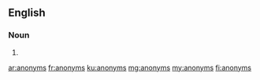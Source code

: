 ==English==

===Noun===
{{head|en|plural}}

# {{plural of|anonym|lang=en|nocat=1}}

[[ar:anonyms]]
[[fr:anonyms]]
[[ku:anonyms]]
[[mg:anonyms]]
[[my:anonyms]]
[[fi:anonyms]]